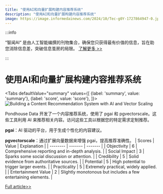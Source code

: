 ```yaml
---
title: "使用AI和向量扩展构建内容推荐系统"
description: "使用AI和向量扩展构建内容推荐系统"
image: https://image.informedainews.com/2024/10/Tec-g0Y-1727864947-0.jpg
---
```



:::info

“智闻AI“ 是由人工智能编撰的刊物集合，确保您只获得最有价值的信息，旨在助您消除信息差，突破信息茧房的局限。  [了解更多 >>](/)

:::

# 使用AI和向量扩展构建内容推荐系统


<Tabs
	defaultValue="summary"
	values={[
	{label: 'summary', value: 'summary'},
	{label: 'score', value: 'score'},
]}>
<TabItem value="summary">
<img
  src="https://image.informedainews.com/2024/10/Tec-g0Y-1727864947-0.jpg"
  alt="Building a Content Recommendation System with AI and Vector Scaling"
/>



Pondhouse Data 开发了一个内容推荐系统，使用了 pgai 和 pgvectorscale。这些工具利用 AI 来推荐相关内容。访问这些工具以根据您的特定需求定制推荐。

**pgai**：AI 驱动的平台，用于生成个性化的内容建议。

**pgvectorscale**：通过扩展向量数据来增强 pgai，提高推荐准确性。
</TabItem>
<TabItem value="score">
	| Scores     | Value   | Explanation |
	| -------- | ------- | ------- |
	| Objectivity  | 6    | Comprehensive reporting and in-depth analysis.    |
	| Social Impact | 3     | Sparks some social discussion or attention.    |
	| Credibility    | 5    | Solid evidence from authoritative sources.    |
	| Potential    | 5    | High potential to trigger larger events.    |
	| Practicality    | 5    | Extremely practical, widely applied.    |
	| Entertainment Value    | 2    | Slightly monotonous but includes a few entertaining elements.    |
</TabItem>
</Tabs>

[Full article>>](https://www.timescale.com/blog/how-we-built-a-content-recommendation-system-with-pgai-and-pgvectorscale/)
